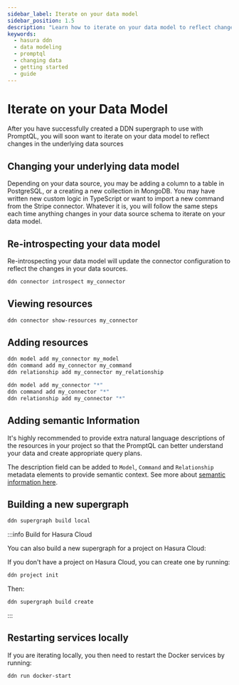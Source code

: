 ```yaml
---
sidebar_label: Iterate on your data model
sidebar_position: 1.5
description: "Learn how to iterate on your data model to reflect changes in the underlying data sources."
keywords:
  - hasura ddn
  - data modeling
  - promptql
  - changing data
  - getting started
  - guide
---
```


# Iterate on your Data Model

After you have successfully created a DDN supergraph to use with PromptQL, you will soon want to iterate on your data
model to reflect changes in the underlying data sources

## Changing your underlying data model

Depending on your data source, you may be adding a column to a table in PostgreSQL, or a creating a new collection in
MongoDB. You may have written new custom logic in TypeScript or want to import a new command from the Stripe connector.
Whatever it is, you will follow the same steps each time anything changes in your data source schema to iterate on your
data model.

## Re-introspecting your data model

Re-introspecting your data model will update the connector configuration to reflect the changes in your data sources.

```sh
ddn connector introspect my_connector
```

## Viewing resources

```sh title="You can then view the resources that have been discovered by running:"
ddn connector show-resources my_connector
```

## Adding resources

```sh title="And add precisely the resources you need running any of the following commands with real values:"
ddn model add my_connector my_model
ddn command add my_connector my_command
ddn relationship add my_connector my_relationship
```

```sh title="Or if you want to add all resources:"
ddn model add my_connector "*"
ddn command add my_connector "*"
ddn relationship add my_connector "*"
```

## Adding semantic Information

It's highly recommended to provide extra natural language descriptions of the resources in your project so that the
PromptQL can better understand your data and create appropriate query plans.

The description field can be added to `Model`, `Command` and `Relationship` metadata elements to provide semantic
context. See more about [semantic information here](/data-modeling/semantic-information.mdx).

## Building a new supergraph

```sh title="You can then build a new local supergraph by running:"
ddn supergraph build local
```

:::info Build for Hasura Cloud

You can also build a new supergraph for a project on Hasura Cloud:

If you don't have a project on Hasura Cloud, you can create one by running:

```sh
ddn project init
```

Then:

```sh
ddn supergraph build create
```

:::

## Restarting services locally

If you are iterating locally, you then need to restart the Docker services by running:

```sh
ddn run docker-start
```
